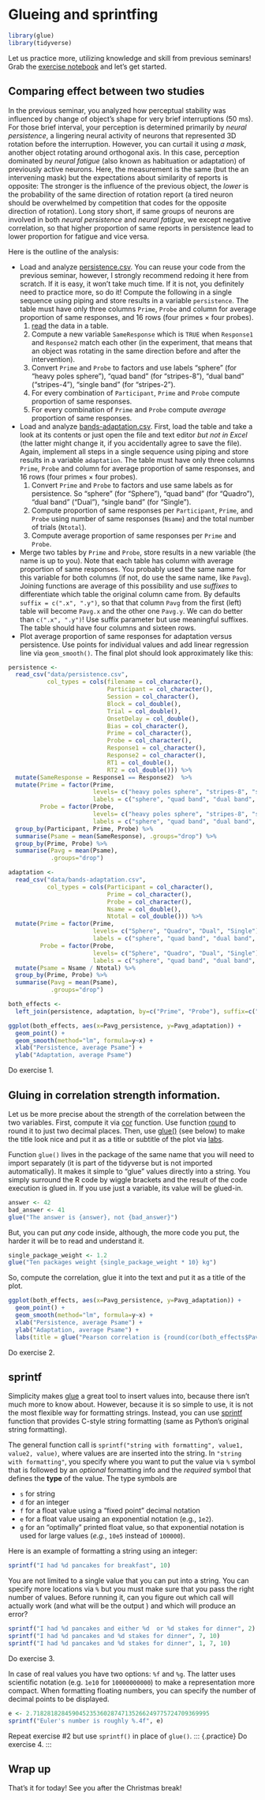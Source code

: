 # Glueing and sprintfing {#seminar08}

```r
library(glue)
library(tidyverse)
```

Let us practice more, utilizing knowledge and skill from previous seminars!  Grab the [exercise notebook](notebooks/Seminar 08.Rmd) and let's get started.

## Comparing effect between two studies
In the previous seminar, you analyzed how perceptual stability was influenced by change of object's shape for very brief interruptions (50 ms). For those brief interval, your perception is determined primarily by _neural persistence_, a lingering neural activity of neurons that represented 3D rotation before the interruption. However, you can curtail it using _a mask_, another object rotating around orthogonal axis. In this case, perception dominated by _neural fatigue_ (also known as habituation or adaptation) of previously active neurons. Here, the measurement is the same (but the an intervening mask) but the expectations about similarity of reports is opposite: The stronger is the influence of the previous object, the _lower_ is the probability of the same direction of rotation report (a tired neuron should be overwhelmed by competition that codes for the opposite direction of rotation). Long story short, if same groups of neurons are involved in both _neural persistence_ and _neural fatigue_, we except negative correlation, so that higher proportion of same reports in persistence lead to lower proportion for fatigue and vice versa. 

Here is the outline of the analysis:

* Load and analyze [persistence.csv](data/persistence.csv). You can reuse your code from the previous seminar, however, I strongly recommend redoing it here from scratch. If it is easy, it won't take much time. If it is not, you definitely need to practice more, so do it! Compute the following in a single sequence using piping and store results in a variable `persistence`. The table must have only three columns `Prime`, `Probe` and column for average proportion of same responses, and 16 rows (four primes × four probes).
  1. [read](#readr) the data in a table.
  2. Compute a new variable `SameResponse` which is `TRUE` when `Response1` and `Response2` match each other (in the experiment, that means that an object was rotating in the same direction before and after the intervention).
  3. Convert `Prime` and `Probe` to factors and use labels "sphere" (for "heavy poles sphere"), "quad band" (for "stripes-8"), "dual band" ("stripes-4"), "single band" (for "stripes-2").
  4. For every combination of `Participant`, `Prime` and `Probe` compute proportion of same responses.
  5. For every combination of `Prime` and `Probe` compute _average_ proportion of same responses.
* Load and analyze [bands-adaptation.csv](data/bands-adaptation.csv). First, load the table and take a look at its contents or just open the file and text editor _but not in Excel_ (the latter might change it, if you accidentally agree to save the file). Again, implement all steps in a single sequence using piping and store results in a variable `adaptation`. The table must have only three columns `Prime`, `Probe` and column for average proportion of same responses, and 16 rows (four primes × four probes).
  1. Convert `Prime` and `Probe` to factors and use same labels as for persistence. So "sphere" (for "Sphere"), "quad band" (for "Quadro"), "dual band" ("Dual"), "single band" (for "Single").
  2. Compute proportion of same responses per `Participant`, `Prime`, and `Probe` using number of same responses (`Nsame`) and the total number of trials (`Ntotal`).
  3. Compute average proportion of same responses per `Prime` and `Probe`.
* Merge two tables by `Prime` and `Probe`, store results in a new variable (the name is up to you). Note that each table has column with average proportion of same responses. You probably used the same name for this variable for both columns (if not, do use the same name, like `Pavg`). Joining functions are average of this possibility and use _suffixes_ to differentiate which table the original column came from. By defaults `suffix = c(".x", ".y")`, so that that column `Pavg` from the first (left) table will become `Pavg.x` and the other one `Pavg.y`. We can do better than `c(".x", ".y")`! Use suffix parameter but use meaningful suffixes. The table should have four columns and sixteen rows.
* Plot average proportion of same responses for adaptation versus persistence. Use points for individual values and add linear regression line via `geom_smooth()`. The final plot should look approximately like this:

```r
persistence <-
  read_csv("data/persistence.csv", 
           col_types = cols(filename = col_character(),
                            Participant = col_character(),
                            Session = col_character(),
                            Block = col_double(),
                            Trial = col_double(),
                            OnsetDelay = col_double(),
                            Bias = col_character(),
                            Prime = col_character(),
                            Probe = col_character(),
                            Response1 = col_character(),
                            Response2 = col_character(),
                            RT1 = col_double(),
                            RT2 = col_double())) %>%
  mutate(SameResponse = Response1 == Response2)  %>%
  mutate(Prime = factor(Prime,
                        levels= c("heavy poles sphere", "stripes-8", "stripes-4", "stripes-2"),
                        labels = c("sphere", "quad band", "dual band", "single band")),
         Probe = factor(Probe,
                        levels= c("heavy poles sphere", "stripes-8", "stripes-4", "stripes-2"),
                        labels = c("sphere", "quad band", "dual band", "single band"))) %>%
  group_by(Participant, Prime, Probe) %>%
  summarise(Psame = mean(SameResponse), .groups="drop") %>%
  group_by(Prime, Probe) %>%
  summarise(Pavg = mean(Psame),
            .groups="drop")

adaptation <- 
  read_csv("data/bands-adaptation.csv",
           col_types = cols(Participant = col_character(),
                            Prime = col_character(),
                            Probe = col_character(),
                            Nsame = col_double(),
                            Ntotal = col_double())) %>%
  mutate(Prime = factor(Prime,
                        levels= c("Sphere", "Quadro", "Dual", "Single"),
                        labels = c("sphere", "quad band", "dual band", "single band")),
         Probe = factor(Probe,
                        levels= c("Sphere", "Quadro", "Dual", "Single"),
                        labels = c("sphere", "quad band", "dual band", "single band"))) %>%
  mutate(Psame = Nsame / Ntotal) %>%
  group_by(Prime, Probe) %>%
  summarise(Pavg = mean(Psame),
            .groups="drop")

both_effects <- 
  left_join(persistence, adaptation, by=c("Prime", "Probe"), suffix=c("_persistence", "_adaptation"))

ggplot(both_effects, aes(x=Pavg_persistence, y=Pavg_adaptation)) + 
  geom_point() + 
  geom_smooth(method="lm", formula=y~x) + 
  xlab("Persistence, average Psame") + 
  ylab("Adaptation, average Psame")
```

::: {.practice}
Do exercise 1.
:::

## Gluing in correlation strength information.{#glue}
Let us be more precise about the strength of the correlation between the two variables. First, compute it via [cor](https://stat.ethz.ch/R-manual/R-patched/library/stats/html/cor.html) function. Use function [round](https://stat.ethz.ch/R-manual/R-patched/library/base/html/Round.html) to round it to just two decimal places. Then, use [glue()](https://glue.tidyverse.org/) (see below) to make the title look nice and put it as a title or subtitle of the plot via [labs](https://ggplot2.tidyverse.org/reference/labs.html).

Function `glue()` lives in the package of the same name that you will need to import separately (it is part of the tidyverse but is not imported automatically). It makes it simple to "glue" values directly into a string. You simply surround the R code by wiggle brackets and the result of the code execution is glued in. If you use just a variable, its value will be glued-in.
```r
answer <- 42
bad_answer <- 41
glue("The answer is {answer}, not {bad_answer}")
```

But, you can put _any_ code inside, although, the more code you put, the harder it will be to read and understand it.
```r
single_package_weight <- 1.2
glue("Ten packages weight {single_package_weight * 10} kg")
```

So, compute the correlation, glue it into the text and put it as a title of the plot.
```r
ggplot(both_effects, aes(x=Pavg_persistence, y=Pavg_adaptation)) + 
  geom_point() + 
  geom_smooth(method="lm", formula=y~x) + 
  xlab("Persistence, average Psame") + 
  ylab("Adaptation, average Psame") + 
  labs(title = glue("Pearson correlation is {round(cor(both_effects$Pavg_persistence, both_effects$Pavg_adaptation), 2)}"))
```

::: {.practice}
Do exercise 2.
:::

## sprintf {#sprintf}
Simplicity makes [glue](https://glue.tidyverse.org/) a great tool to insert values into, because there isn't much more to know about. However, because it is so simple to use, it is not the most flexible way for formatting strings. Instead, you can use [sprintf](https://stat.ethz.ch/R-manual/R-patched/library/base/html/sprintf.html) function that provides C-style string formatting (same as Python's original string formatting). 

The general function call is `sprintf("string with formatting", value1, value2, value)`, where values are are inserted into the string. In `"string with formatting"`, you specify where you want to put the value via `%` symbol that is followed by an _optional_ formatting info and the _required_ symbol that defines the **type** of the value. The type symbols are

* `s` for string
* `d` for an integer
* `f` for a float value using a "fixed point" decimal notation
* `e` for a float value usaing an exponential notation (e.g., `1e2`).
* `g` for an "optimally" printed float value, so that exponential notation is used for large values (_e.g._, `10e5` instead of `100000`).

Here is an example of formatting a string using an integer:
```r
sprintf("I had %d pancakes for breakfast", 10)
```

You are not limited to a single value that you can put into a string. You can specify more locations via `%` but you must make sure that you pass the right number of values. Before running it, can you figure out which call will actually work (and what will be the output ) and which will produce an error?

```r
sprintf("I had %d pancakes and either %d  or %d stakes for dinner", 2)
sprintf("I had %d pancakes and %d stakes for dinner", 7, 10)
sprintf("I had %d pancakes and %d stakes for dinner", 1, 7, 10)
```

::: {.practice}
Do exercise 3.
:::

In case of real values you have two options: `%f` and `%g`. The latter uses scientific notation (e.g. `1e10` for `10000000000`) to make a representation more compact. When formatting floating numbers, you can specify the number of decimal points to be displayed.
```r
e <- 2.71828182845904523536028747135266249775724709369995
sprintf("Euler's number is roughly %.4f", e)
```

Repeat exercise #2 but use `sprintf()` in place of `glue()`.
::: {.practice}
Do exercise 4.
:::

## Wrap up
That's it for today! See you after the Christmas break!

